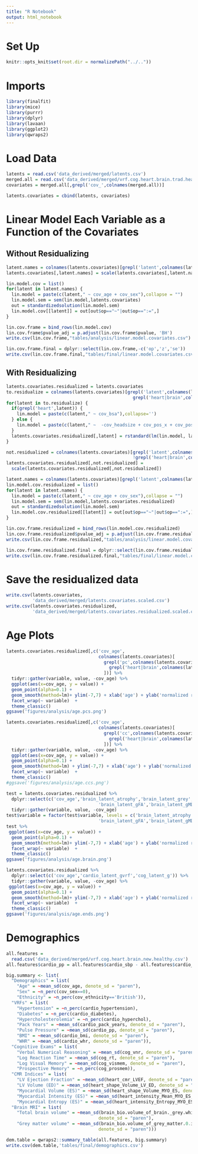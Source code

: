 ```yaml
---
title: "R Notebook"
output: html_notebook
---
```


# Set Up
```r
knitr::opts_knit$set(root.dir = normalizePath("../.."))
```

# Imports
```r
library(finalfit)
library(mice)
library(purrr)
library(dplyr)
library(lavaan)
library(ggplot2)
library(qwraps2)
```

# Load Data
```r
latents = read.csv('data_derived/merged/latents.csv')
merged.all = read.csv('data_derived/merged/vrf.cog.heart.brain.trad.healthy.csv')
covariates = merged.all[,grepl('cov_',colnames(merged.all))]
```

```r
latents.covariates = cbind(latents, covariates)
```

# Linear Model Each Variable as a Function of the Covariates

## Without Residualizing
```r
latent.names = colnames(latents.covariates)[grepl('latent',colnames(latents.covariates))]
latents.covariates[,latent.names] = scale(latents.covariates[,latent.names])
```

```r
lin.model.cov = list()
for(latent in latent.names) {
  lin.model = paste(c(latent," ~ cov_age + cov_sex"),collapse = "")
  lin.model.sem = sem(lin.model,latents.covariates)
  out = standardizedsolution(lin.model.sem)
  lin.model.cov[[latent]] = out[out$op=="~"|out$op==":=",]
}
```


```r
lin.cov.frame = bind_rows(lin.model.cov)
lin.cov.frame$pvalue_adj = p.adjust(lin.cov.frame$pvalue, 'BH')
write.csv(lin.cov.frame,"tables/analysis/linear.model.covariates.csv")
```

```r
lin.cov.frame.final = dplyr::select(lin.cov.frame,-c('op','z','se'))
write.csv(lin.cov.frame.final,"tables/final/linear.model.covariates.csv")
```


## With Residualizing
```r
latents.covariates.residualized = latents.covariates
to.residualize = colnames(latents.covariates)[grepl('latent',colnames(latents.covariates)) &
                                                grepl('heart|brain',colnames(latents.covariates))]
for(latent in to.residualize) {
  if(grepl('heart',latent)) {
    lin.model = paste(c(latent," ~ cov_bsa"),collapse='')
  } else {
    lin.model = paste(c(latent," ~  -cov_headsize + cov_pos_x + cov_pos_y + cov_pos_z"),collapse='')
  }
  latents.covariates.residualized[,latent] = rstandard(lm(lin.model, latents.covariates))
}
```

```r
not.residualized = colnames(latents.covariates)[grepl('latent',colnames(latents.covariates)) &
                                                !grepl('heart|brain',colnames(latents.covariates))]
latents.covariates.residualized[,not.residualized] =
  scale(latents.covariates.residualized[,not.residualized])
```

```r
latent.names = colnames(latents.covariates)[grepl('latent',colnames(latents.covariates))]
lin.model.cov.residualized = list()
for(latent in latent.names) {
  lin.model = paste(c(latent," ~ cov_age + cov_sex"),collapse = "")
  lin.model.sem = sem(lin.model,latents.covariates.residualized)
  out = standardizedsolution(lin.model.sem)
  lin.model.cov.residualized[[latent]] = out[out$op=="~"|out$op==":=",]
}
```


```r
lin.cov.frame.residualized = bind_rows(lin.model.cov.residualized)
lin.cov.frame.residualized$pvalue_adj = p.adjust(lin.cov.frame.residualized$pvalue, 'BH')
write.csv(lin.cov.frame.residualized,"tables/analysis/linear.model.covariates.residualized.csv")
```

```r
lin.cov.frame.residualized.final = dplyr::select(lin.cov.frame.residualized,-c('op','z','se'))
write.csv(lin.cov.frame.residualized.final,"tables/final/linear.model.covariates.residualized.csv")
```

# Save the residualized data
```r
write.csv(latents.covariates,
          'data_derived/merged/latents.covariates.scaled.csv')
write.csv(latents.covariates.residualized,
          'data_derived/merged/latents.covariates.residualized.scaled.csv')
```

# Age Plots
```r
latents.covariates.residualized[,c('cov_age',
                                   colnames(latents.covariates)[
                                     grepl('pc',colnames(latents.covariates)) &
                                       grepl('heart|brain',colnames(latents.covariates))
                                     ])] %>% 
  tidyr::gather(variable, value, -cov_age) %>%
  ggplot(aes(x=cov_age, y = value)) +
  geom_point(alpha=0.1) +
  geom_smooth(method=lm)+ ylim(-7,7) + xlab('age') + ylab('normalized residual') + 
  facet_wrap(~ variable)  + 
  theme_classic()
ggsave('figures/analysis/age.pcs.png')
```
```r
latents.covariates.residualized[,c('cov_age',
                                   colnames(latents.covariates)[
                                     grepl('cc',colnames(latents.covariates)) &
                                       grepl('heart|brain',colnames(latents.covariates))
                                     ])] %>% 
  tidyr::gather(variable, value, -cov_age) %>%
  ggplot(aes(x=cov_age, y = value)) +
  geom_point(alpha=0.1) +
  geom_smooth(method=lm) + ylim(-7,7) + xlab('age') + ylab('normalized residual') + 
  facet_wrap(~ variable)  + 
  theme_classic()
#ggsave('figures/analysis/age.ccs.png')
```
```r
test = latents.covariates.residualized %>% 
  dplyr::select(c('cov_age','brain_latent_atrophy','brain_latent_grey',
                                   'brain_latent_gFA','brain_latent_gMD')) %>% 
  tidyr::gather(variable, value, -cov_age)
test$variable = factor(test$variable, levels = c('brain_latent_atrophy','brain_latent_grey',
                                   'brain_latent_gFA','brain_latent_gMD'))
test %>%
 ggplot(aes(x=cov_age, y = value)) +
  geom_point(alpha=0.1) +
  geom_smooth(method=lm)+ ylim(-7,7) + xlab('age') + ylab('normalized residual') + 
  facet_wrap(~ variable)  + 
  theme_classic()
ggsave('figures/analysis/age.brain.png')
```

```r
latents.covariates.residualized %>% 
  dplyr::select(c('cov_age','cardio_latent_gvrf','cog_latent_g')) %>% 
  tidyr::gather(variable, value, -cov_age) %>%
 ggplot(aes(x=cov_age, y = value)) +
  geom_point(alpha=0.1) +
  geom_smooth(method=lm)+ ylim(-7,7) + xlab('age') + ylab('normalized residual') + 
  facet_wrap(~ variable)  + 
  theme_classic()
ggsave('figures/analysis/age.ends.png')
```

# Demographics 
```r
all.features = 
  read.csv('data_derived/merged/vrf.cog.heart.brain.new.healthy.csv')
all.features$cardio_pp = all.features$cardio_sbp - all.features$cardio_dbp
```

```r
big.summary <- list(
  "Demographics" = list(
    "Age" = ~mean_sd(cov_age, denote_sd = "paren"),
    "Sex" = ~n_perc(cov_sex==0),
    "Ethnicity" = ~n_perc(cov_ethnicity=='British')),
  "VRFs" = list(
    "Hypertension" = ~n_perc(cardio_hypertension),
    "Diabetes" = ~n_perc(cardio_diabetes),
    "Hypercholesterolemia" = ~n_perc(cardio_hyperchol),
    "Pack Years" = ~mean_sd(cardio_pack_years, denote_sd = "paren"),
    "Pulse Pressure" = ~mean_sd(cardio_pp, denote_sd = "paren"),
    "BMI" = ~mean_sd(cardio_bmi, denote_sd = "paren"),
    "WHR" = ~mean_sd(cardio_whr, denote_sd = "paren")),
  "Cognitive Exams" = list(
    "Verbal Numerical Reasoning" = ~mean_sd(cog_vnr, denote_sd = "paren"),
    "Log Reaction Time" = ~mean_sd(cog_rt, denote_sd = "paren"),
    "Log Visual Memory" = ~mean_sd(cog_vismem, denote_sd = "paren"),
    "Prospective Memory" = ~n_perc(cog_prosmem)),
  "CMR Indices" = list(
    "LV Ejection Fraction" = ~mean_sd(heart_cmr_LVEF, denote_sd = "paren"),
    "LV Volume (ED)" = ~mean_sd(heart_shape_Volume_LV_ED, denote_sd = "paren"),
    "Myocardial Volume (ES)" = ~mean_sd(heart_shape_Volume_MYO_ES, denote_sd = "paren"),
    "Myocardial Intensity (ES)" = ~mean_sd(heart_intensity_Mean_MYO_ES, denote_sd = "paren"),
    "Myocardial Entropy (ES)" = ~mean_sd(heart_intensity_Entropy_MYO_ES, denote_sd = "paren")),
  "Brain MRI" = list(
    "Total brain volume" = ~mean_sd(brain_bio.volume_of_brain._grey.white_matter.0.imaging, 
                                   denote_sd = "paren"),
    "Grey matter volume" = ~mean_sd(brain_bio.volume_of_grey_matter.0.imaging, 
                                   denote_sd = "paren")))
```


```r
dem.table = qwraps2::summary_table(all.features, big.summary)
write.csv(dem.table,'tables/final/demographics.csv')
```


